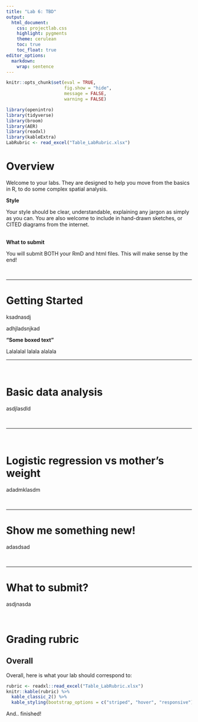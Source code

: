 ```yaml
---
title: "Lab 6: TBD"
output:
  html_document:
    css: projectlab.css
    highlight: pygments
    theme: cerulean
    toc: true
    toc_float: true
editor_options: 
  markdown: 
    wrap: sentence
---
```


```r
knitr::opts_chunk$set(eval = TRUE, 
                      fig.show = "hide", 
                      message = FALSE, 
                      warning = FALSE)

library(openintro)
library(tidyverse)
library(broom)
library(AER)
library(readxl)
library(kableExtra)
LabRubric <- read_excel("Table_LabRubric.xlsx")
```

# Overview

Welcome to your labs. They are designed to help you move from the basics in R, to do some complex spatial analysis. 

**Style**

Your style should be clear, understandable, explaining any jargon as simply as you can. You are also welcome to include in hand-drawn sketches, or CITED diagrams from the internet.
<br><br>

**What to submit**

You will submit BOTH your RmD and html files. This will make sense by the end!

<br>

------------------------------------------------------------------------

# Getting Started

ksadnasdj

adhjladsnjkad

::: {#boxedtext}
**"Some boxed text"**

Lalalalal 
lalala
alalala
:::

------------------------------------------------------------------------

<br>

# Basic data analysis


asdjlasdld

<br>

------------------------------------------------------------------------

<br>


# Logistic regression vs mother's weight

adadmklasdm

<br>




------------------------------------------------------------------------

# Show me something new!

adasdsad

<br>


------------------------------------------------------------------------

# What to submit?

asdjnasda

<br>



# Grading rubric



## Overall

Overall, here is what your lab should correspond to:

```r
rubric <- readxl::read_excel("Table_LabRubric.xlsx")
knitr::kable(rubric) %>%   
  kable_classic_2() %>%
  kable_styling(bootstrap_options = c("striped", "hover", "responsive"))

```


And.. finished!








